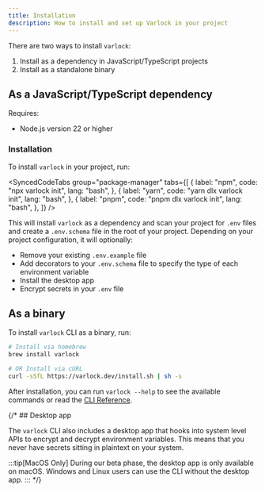 ```yaml
---
title: Installation
description: How to install and set up Varlock in your project
---
```



There are two ways to install `varlock`:

1. Install as a dependency in JavaScript/TypeScript projects
2. Install as a standalone binary

## As a JavaScript/TypeScript dependency

Requires:

- Node.js version 22 or higher

### Installation

To install `varlock` in your project, run:

<SyncedCodeTabs
  group="package-manager"
  tabs={[
    {
      label: "npm",
      code: "npx varlock init",
      lang: "bash",
    },
    {
      label: "yarn",
      code: "yarn dlx varlock init",
      lang: "bash",
    },
    {
      label: "pnpm",
      code: "pnpm dlx varlock init",
      lang: "bash",
    },
  ]}
/>

This will install `varlock` as a dependency and scan your project for `.env` files and create a `.env.schema` file in the root of your project. Depending on your project configuration, it will optionally:
- Remove your existing `.env.example` file
- Add decorators to your `.env.schema` file to specify the type of each environment variable
- Install the desktop app
- Encrypt secrets in your `.env` file

## As a binary

To install `varlock` CLI as a binary, run:

```bash
# Install via homebrew
brew install varlock

# OR Install via cURL
curl -sSfL https://varlock.dev/install.sh | sh -s
```

After installation, you can run `varlock --help` to see the available commands or read the [CLI Reference](/reference/cli-commands/).

{/* ## Desktop app

The `varlock` CLI also includes a desktop app that hooks into system level APIs to encrypt and decrypt environment variables. This means that you never have secrets sitting in plaintext on your system.

:::tip[MacOS Only]
During our beta phase, the desktop app is only available on macOS. Windows and Linux users can use the CLI without the desktop app.
::: */}
